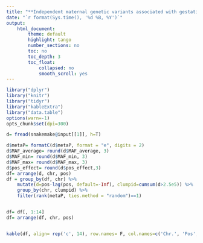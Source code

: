 ```yaml
---
title: "**Independent maternal genetic variants associated with gestational duration.**"
date: "`r format(Sys.time(), '%d %B, %Y')`"
output:
    html_document:
        theme: default
        highlight: tango
        number_sections: no
        toc: no
        toc_depth: 3
        toc_float:
            collapsed: no
            smooth_scroll: yes
---
```


```r
library("dplyr")
library("knitr")
library("tidyr")
library("kableExtra")
library("data.table")
options(warn=-1)
opts_chunk$set(dpi=300)
```

```r

d= fread(snakemake@input[[1]], h=T)

d$metaP= formatC(d$metaP, format = "e", digits = 2)
d$MAF_average= round(d$MAF_average, 3)
d$MAF_min= round(d$MAF_min, 3)
d$MAF_max= round(d$MAF_max, 3)
d$pos_effect= round(d$pos_effect,3)
df= arrange(d, chr, pos)
df = group_by(df, chr) %>%
	mutate(d=pos-lag(pos, default=-Inf), clumpid=cumsum(d>2.5e5)) %>%
	group_by(chr, clumpid) %>%
	filter(rank(metaP, ties.method = "random")==1)


df= df[, 1:14]
df= arrange(df, chr, pos)


kable(df, align= rep('c', 14), row.names= F, col.names=c('Chr.', 'Pos', 'rsid', 'P-value', 'N cohorts', 'Effect allele', 'Prob. positive effect', 'MAF (average)', 'MAF (min)', 'MAF (max)', 'VEP Consequence', 'VEP Gene', 'Nearest protein coding gene', 'eQTL'), caption = "Summary of all genetic variants.", booktabs = T) %>% kable_styling(latex_options= c('striped', 'scale_down')) %>% column_spec(1:3, bold = T, color = "black", background = "white") %>% footnote(general_title= '', general= c('Independent variants withi 250 Kb', 'MAF weighted average using sqrt(sample size)', 'VEP Consequence depicts most likely consequence to the VEP gene according to Variant Effect Predictor', 'Protein coding gene with the shorter distance from TSS to variant', 'eQTL from any tissue in GTEx v8, LiftedOver to hg19.'), threeparttable= T)
```
